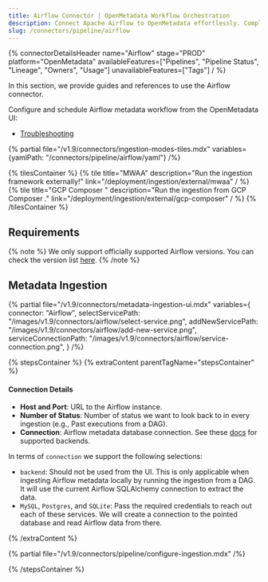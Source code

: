 ```yaml
---
title: Airflow Connector | OpenMetadata Workflow Orchestration
description: Connect Apache Airflow to OpenMetadata effortlessly. Complete setup guide, configuration steps, and pipeline metadata extraction for seamless data lineage tracking.
slug: /connectors/pipeline/airflow
---
```




{% connectorDetailsHeader
name="Airflow"
stage="PROD"
platform="OpenMetadata"
availableFeatures=["Pipelines", "Pipeline Status", "Lineage", "Owners", "Usage"]
unavailableFeatures=["Tags"]
/ %}

In this section, we provide guides and references to use the Airflow connector.

Configure and schedule Airflow metadata workflow from the OpenMetadata UI:

- [Troubleshooting](/connectors/pipeline/airflow/troubleshooting)

{% partial file="/v1.9/connectors/ingestion-modes-tiles.mdx" variables={yamlPath: "/connectors/pipeline/airflow/yaml"} /%}

{% tilesContainer %}
{% tile
    title="MWAA"
    description="Run the ingestion framework externally!"
    link="/deployment/ingestion/external/mwaa"
  / %}
{% tile
    title="GCP Composer "
    description="Run the ingestion from GCP Composer ."
    link="/deployment/ingestion/external/gcp-composer"
  / %}
{% /tilesContainer %}

## Requirements

{% note %}
We only support officially supported Airflow versions. 
You can check the version list [here](https://airflow.apache.org/docs/apache-airflow/stable/installation/supported-versions.html).
{% /note %}

## Metadata Ingestion

{% partial 
  file="/v1.9/connectors/metadata-ingestion-ui.mdx" 
  variables={
    connector: "Airflow", 
    selectServicePath: "/images/v1.9/connectors/airflow/select-service.png",
    addNewServicePath: "/images/v1.9/connectors/airflow/add-new-service.png",
    serviceConnectionPath: "/images/v1.9/connectors/airflow/service-connection.png",
} 
/%}

{% stepsContainer %}
{% extraContent parentTagName="stepsContainer" %}

#### Connection Details

- **Host and Port**: URL to the Airflow instance.
- **Number of Status**: Number of status we want to look back to in every ingestion (e.g., Past executions from a DAG).
- **Connection**: Airflow metadata database connection. See these [docs](https://airflow.apache.org/docs/apache-airflow/stable/howto/set-up-database.html)
  for supported backends.

In terms of `connection` we support the following selections:

- `backend`: Should not be used from the UI. This is only applicable when ingesting Airflow metadata locally
    by running the ingestion from a DAG. It will use the current Airflow SQLAlchemy connection to extract the data.
- `MySQL`, `Postgres`, and `SQLite`: Pass the required credentials to reach out each of these services. We
    will create a connection to the pointed database and read Airflow data from there.

{% /extraContent %}

<TestConnection />

{% partial file="/v1.9/connectors/pipeline/configure-ingestion.mdx" /%}

<IngestionScheduleAndDeploy />

{% /stepsContainer %}
